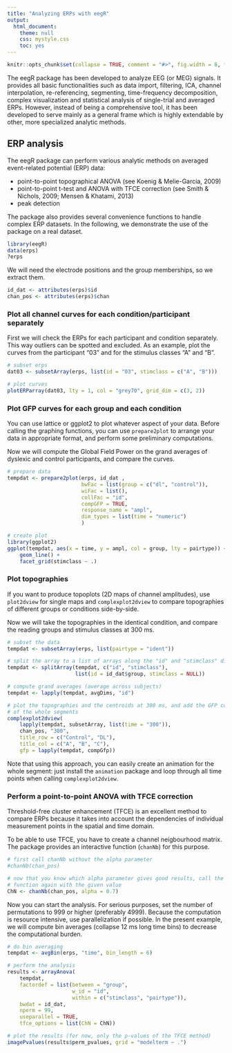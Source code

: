 ```yaml
---
title: "Analyzing ERPs with eegR"
output:
  html_document:
    theme: null
    css: mystyle.css
    toc: yes
---
```


<!--
%\VignetteEngine{knitr::rmarkdown}
%\VignetteIndexEntry{Analyzing ERPs with eegR}
-->

```r
knitr::opts_chunk$set(collapse = TRUE, comment = "#>", fig.width = 8, fig.height = 8)
```

The eegR package has been developed to analyze EEG (or MEG) signals. It provides all basic functionalities such as data import, filtering, ICA, channel interpolation, re-referencing, segmenting, time-frequency decomposition, complex visualization and statistical analysis of single-trial and averaged ERPs. However, instead of being a comprehensive tool, it has been developed to serve mainly as a general frame which is highly extendable by other, more specialized analytic methods.

## ERP analysis

The eegR package can perform various analytic methods on averaged event-related potential (ERP) data:

- point-to-point topographical ANOVA (see Koenig & Melie-Garcia, 2009)
- point-to-point t-test and ANOVA with TFCE correction (see Smith & Nichols, 2009; Mensen & Khatami, 2013)
- peak detection

The package also provides several convenience functions to handle complex ERP datasets.
In the following, we demonstrate the use of the package on a real dataset.

```r
library(eegR)
data(erps)
?erps
```

We will need the electrode positions and the group memberships, so we extract them.
```r
id_dat <- attributes(erps)$id
chan_pos <- attributes(erps)$chan
```

### Plot all channel curves for each condition/participant separately
First we will check the ERPs for each participant and condition separately. This way
outliers can be spotted and excluded. As an example, plot the curves from the participant
"03" and for the stimulus classes "A" and "B".

```r
# subset erps 
dat03 <- subsetArray(erps, list(id = "03", stimclass = c("A", "B")))

# plot curves
plotERParray(dat03, lty = 1, col = "grey70", grid_dim = c(3, 2))
```

### Plot GFP curves for each group and each condition

You can use lattice or ggplot2 to plot whatever aspect of your data. Before calling the
graphing functions, you can use `prepare2plot` to arrange your data in appropriate format,
and perform some preliminary computations.

Now we will compute the Global Field Power on the grand averages of dyslexic and
control participants, and compare the curves. 

```r
# prepare data
tempdat <- prepare2plot(erps, id_dat ,
                        bwFac = list(group = c("dl", "control")),
                        wiFac = list(),
                        collFac = "id",
                        compGFP = TRUE,
                        response_name = "ampl", 
                        dim_types = list(time = "numeric")
                        )

# create plot
library(ggplot2)
ggplot(tempdat, aes(x = time, y = ampl, col = group, lty = pairtype)) + 
    geom_line() + 
    facet_grid(stimclass ~ .)
```

### Plot topographies

If you want to produce topoplots (2D maps of channel amplitudes), use `plot2dview` for
single maps and `complexplot2dview` to compare topographies of different groups or 
conditions side-by-side.

Now we will take the topographies in the identical condition, and compare the
reading groups and stimulus classes at 300 ms.

```r
# subset the data
tempdat <- subsetArray(erps, list(pairtype = "ident"))

# split the array to a list of arrays along the "id" and "stimclass" dimensions
tempdat <- splitArray(tempdat, c("id", "stimclass"), 
                      list(id = id_dat$group, stimclass = NULL))

# compute grand averages (average across subjects)
tempdat <- lapply(tempdat, avgDims, "id")

# plot the topographies and the centroids at 300 ms, and add the GFP curves 
# of the whole segments
complexplot2dview(
    lapply(tempdat, subsetArray, list(time = "300")), 
    chan_pos, "300", 
    title_row = c("Control", "DL"),
    title_col = c("A", "B", "C"),
    gfp = lapply(tempdat, compGfp))
```

Note that using this approach, you can easily create an animation for the whole segment:
just install the `animation` package and loop through all time points when calling
`complexplot2dview`.

### Perform a point-to-point ANOVA with TFCE correction

Threshold-free cluster enhancement (TFCE) is an excellent method to compare ERPs because
it takes into account the dependencies of individual measurement points in the spatial 
and time domain. 

To be able to use TFCE, you have to create a channel neigbourhood matrix. The package 
provides an interactive function (`chanNb`) for this purpose.

```r
# first call chanNb without the alpha parameter
#chanNb(chan_pos)

# now that you know which alpha parameter gives good results, call the 
# function again with the given value
ChN <- chanNb(chan_pos, alpha = 0.7)
```

Now you can start the analysis. For serious purposes, set the number of permutations to 999 or 
higher (preferably 4999). Because the computation is resource intensive, use parallelization if
possible. In the present example, we will compute bin averages (collapse 12 ms long time bins) to
decrease the computational burden.

```r
# do bin averaging
tempdat <- avgBin(erps, "time", bin_length = 6)

# perform the analysis
results <- arrayAnova(
    tempdat, 
    factordef = list(between = "group",
                     w_id = "id", 
                     within = c("stimclass", "pairtype")),
    bwdat = id_dat, 
    nperm = 99, 
    useparallel = TRUE, 
    tfce_options = list(ChN = ChN))

# plot the results (for now, only the p-values of the TFCE method)
imagePvalues(results$perm_pvalues, grid = "modelterm ~ .")
```


